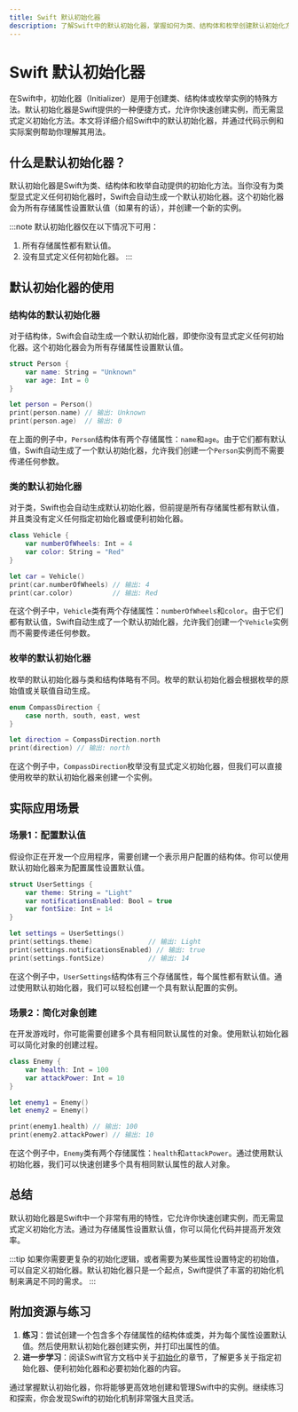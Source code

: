 ```yaml
---
title: Swift 默认初始化器
description: 了解Swift中的默认初始化器，掌握如何为类、结构体和枚举创建默认初始化方法。
---
```


# Swift 默认初始化器

在Swift中，初始化器（Initializer）是用于创建类、结构体或枚举实例的特殊方法。默认初始化器是Swift提供的一种便捷方式，允许你快速创建实例，而无需显式定义初始化方法。本文将详细介绍Swift中的默认初始化器，并通过代码示例和实际案例帮助你理解其用法。

## 什么是默认初始化器？

默认初始化器是Swift为类、结构体和枚举自动提供的初始化方法。当你没有为类型显式定义任何初始化器时，Swift会自动生成一个默认初始化器。这个初始化器会为所有存储属性设置默认值（如果有的话），并创建一个新的实例。

:::note
默认初始化器仅在以下情况下可用：
1. 所有存储属性都有默认值。
2. 没有显式定义任何初始化器。
:::

## 默认初始化器的使用

### 结构体的默认初始化器

对于结构体，Swift会自动生成一个默认初始化器，即使你没有显式定义任何初始化器。这个初始化器会为所有存储属性设置默认值。

```swift
struct Person {
    var name: String = "Unknown"
    var age: Int = 0
}

let person = Person()
print(person.name) // 输出: Unknown
print(person.age)  // 输出: 0
```

在上面的例子中，`Person`结构体有两个存储属性：`name`和`age`。由于它们都有默认值，Swift自动生成了一个默认初始化器，允许我们创建一个`Person`实例而不需要传递任何参数。

### 类的默认初始化器

对于类，Swift也会自动生成默认初始化器，但前提是所有存储属性都有默认值，并且类没有定义任何指定初始化器或便利初始化器。

```swift
class Vehicle {
    var numberOfWheels: Int = 4
    var color: String = "Red"
}

let car = Vehicle()
print(car.numberOfWheels) // 输出: 4
print(car.color)          // 输出: Red
```

在这个例子中，`Vehicle`类有两个存储属性：`numberOfWheels`和`color`。由于它们都有默认值，Swift自动生成了一个默认初始化器，允许我们创建一个`Vehicle`实例而不需要传递任何参数。

### 枚举的默认初始化器

枚举的默认初始化器与类和结构体略有不同。枚举的默认初始化器会根据枚举的原始值或关联值自动生成。

```swift
enum CompassDirection {
    case north, south, east, west
}

let direction = CompassDirection.north
print(direction) // 输出: north
```

在这个例子中，`CompassDirection`枚举没有显式定义初始化器，但我们可以直接使用枚举的默认初始化器来创建一个实例。

## 实际应用场景

### 场景1：配置默认值

假设你正在开发一个应用程序，需要创建一个表示用户配置的结构体。你可以使用默认初始化器来为配置属性设置默认值。

```swift
struct UserSettings {
    var theme: String = "Light"
    var notificationsEnabled: Bool = true
    var fontSize: Int = 14
}

let settings = UserSettings()
print(settings.theme)              // 输出: Light
print(settings.notificationsEnabled) // 输出: true
print(settings.fontSize)           // 输出: 14
```

在这个例子中，`UserSettings`结构体有三个存储属性，每个属性都有默认值。通过使用默认初始化器，我们可以轻松创建一个具有默认配置的实例。

### 场景2：简化对象创建

在开发游戏时，你可能需要创建多个具有相同默认属性的对象。使用默认初始化器可以简化对象的创建过程。

```swift
class Enemy {
    var health: Int = 100
    var attackPower: Int = 10
}

let enemy1 = Enemy()
let enemy2 = Enemy()

print(enemy1.health) // 输出: 100
print(enemy2.attackPower) // 输出: 10
```

在这个例子中，`Enemy`类有两个存储属性：`health`和`attackPower`。通过使用默认初始化器，我们可以快速创建多个具有相同默认属性的敌人对象。

## 总结

默认初始化器是Swift中一个非常有用的特性，它允许你快速创建实例，而无需显式定义初始化方法。通过为存储属性设置默认值，你可以简化代码并提高开发效率。

:::tip
如果你需要更复杂的初始化逻辑，或者需要为某些属性设置特定的初始值，可以自定义初始化器。默认初始化器只是一个起点，Swift提供了丰富的初始化机制来满足不同的需求。
:::

## 附加资源与练习

1. **练习**：尝试创建一个包含多个存储属性的结构体或类，并为每个属性设置默认值。然后使用默认初始化器创建实例，并打印出属性的值。
2. **进一步学习**：阅读Swift官方文档中关于[初始化](https://docs.swift.org/swift-book/LanguageGuide/Initialization.html)的章节，了解更多关于指定初始化器、便利初始化器和必要初始化器的内容。

通过掌握默认初始化器，你将能够更高效地创建和管理Swift中的实例。继续练习和探索，你会发现Swift的初始化机制非常强大且灵活。